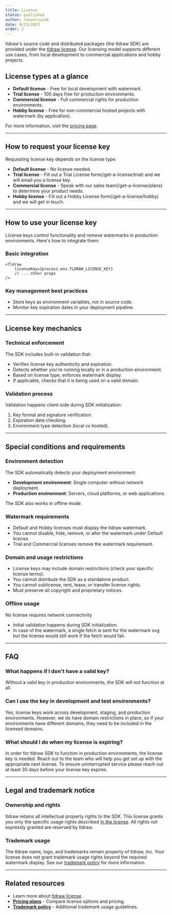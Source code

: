 ```yaml
---
title: License
status: published
author: steveruizok
date: 9/13/2023
order: 2
---
```


tldraw's source code and distributed packages (the tldraw SDK) are provided under the [tldraw license](/legal/tldraw-license). Our licensing model supports different use cases, from local development to commercial applications and hobby projects.

## License types at a glance

- **Default license** - Free for local development with watermark.
- **Trial license** - 100 days free for production environments.
- **Commercial license** - Full commercial rights for production environments.
- **Hobby license** - Free for non-commercial hosted projects with watermark (by application).

For more information, visit the [pricing page](/pricing).

---

## How to request your license key

Requesting license key depends on the license type:

- **Default license** - No license needed.
- **Trial license** - Fill out a Trial License form(/get-a-license/trial) and we will email you a license key.
- **Commercial license** - Speak with our sales team(/get-a-license/plans) to determine your product needs.
- **Hobby license** - Fill out a Hobby License form(/get-a-license/hobby) and we will get in touch.

---

## How to use your license key

License keys control functionality and remove watermarks in production environments. Here's how to integrate them:

### Basic integration

```tsx
<Tldraw
	licenseKey={process.env.TLDRAW_LICENSE_KEY}
	// ... other props
/>
```

### Key management best practices

- Store keys as environment variables, not in source code.
- Monitor key expiration dates in your deployment pipeline.

---

## License key mechanics

### Technical enforcement

The SDK includes built-in validation that:

- Verifies license key authenticity and expiration.
- Detects whether you're running locally or in a production environment.
- Based on license type, enforces watermark display.
- If applicable, checks that it is being used on a valid domain.

### Validation process

Validation happens client-side during SDK initialization:

1. Key format and signature verification.
2. Expiration date checking.
3. Environment type detection (local vs hosted).

---

## Special conditions and requirements

### Environment detection

The SDK automatically detects your deployment environment:

- **Development environment**: Single computer without network deployment.
- **Production environment**: Servers, cloud platforms, or web applications.

The SDK also works in offline mode.

### Watermark requirements

- Default and Hobby licenses must display the tldraw watermark.
- You cannot disable, hide, remove, or alter the watermark under Default license.
- Trial and Commercial licenses remove the watermark requirement.

### Domain and usage restrictions

- License keys may include domain restrictions (check your specific license terms).
- You cannot distribute the SDK as a standalone product.
- You cannot sublicense, rent, lease, or transfer license rights.
- Must preserve all copyright and proprietary notices.

### Offline usage

No license requires network connectivity

- Initial validation happens during SDK initialization.
- In case of the watermark, a single fetch is sent for the watermark svg but the license would still work if the fetch would fail.

---

## FAQ

### What happens if I don't have a valid key?

Without a valid key in production environments, the SDK will not function at all.

### Can I use the key in development and test environments?

Yes, license keys work across development, staging, and production environments. However, we do have domain restrictions in place, so if your environments have different domains, they need to be included in the licensed domains.

### What should I do when my license is expiring?

In order for tldraw SDK to function in production environments, the license key is needed. Reach out to the team who will help you get set up with the appropriate next license. To ensure uninterrupted service please reach out at least 30 days before your license key expires.

---

## Legal and trademark notice

### Ownership and rights

tldraw retains all intellectual property rights to the SDK. This license grants you only the specific usage rights described [in the license](/legal/tldraw-license). All rights not expressly granted are reserved by tldraw.

### Trademark usage

The tldraw name, logo, and trademarks remain property of tldraw, Inc. Your license does not grant trademark usage rights beyond the required watermark display. See our [trademark policy](https://github.com/tldraw/tldraw/blob/main/TRADEMARKS.md) for more information.

---

## Related resources

- Learn more about [tldraw license](/legal/tldraw-license).
- [**Pricing plans**](/pricing) - Compare license options and pricing.
- [**Trademark policy**](https://github.com/tldraw/tldraw/blob/main/TRADEMARK) - Additional trademark usage guidelines.
